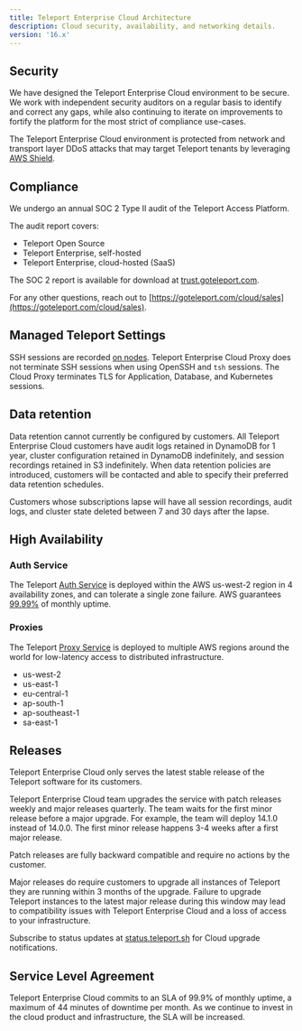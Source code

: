 ```yaml
---
title: Teleport Enterprise Cloud Architecture
description: Cloud security, availability, and networking details.
version: '16.x'
---
```


## Security

We have designed the Teleport Enterprise Cloud environment to be secure. We work with independent
security auditors on a regular basis to identify and correct any gaps, while also
continuing to iterate on improvements to fortify the platform for the most strict of
compliance use-cases.

The Teleport Enterprise Cloud environment is protected from network and transport layer DDoS attacks
that may target Teleport tenants by leveraging [AWS Shield](https://aws.amazon.com/shield/).

## Compliance

We undergo an annual SOC 2 Type II audit of the Teleport Access Platform.

The audit report covers:

- Teleport Open Source
- Teleport Enterprise, self-hosted
- Teleport Enterprise, cloud-hosted (SaaS)

The SOC 2 report is available for download at
[trust.goteleport.com](https://trust.goteleport.com).

For any other questions, reach out to [https://goteleport.com/cloud/sales](https://goteleport.com/cloud/sales).

## Managed Teleport Settings

SSH sessions are recorded [on nodes](/ver/16.x/architecture/nodes).
Teleport Enterprise Cloud Proxy does not terminate SSH sessions when using OpenSSH and `tsh` sessions.
The Cloud Proxy terminates TLS for Application, Database, and Kubernetes sessions.

## Data retention

Data retention cannot currently be configured by customers. All Teleport Enterprise Cloud
customers have audit logs retained in DynamoDB for 1 year, cluster configuration
retained in DynamoDB indefinitely, and session recordings retained in S3 indefinitely.
When data retention policies are introduced, customers will be contacted and
able to specify their preferred data retention schedules.

Customers whose subscriptions lapse will have all session recordings, audit logs, and
cluster state deleted between 7 and 30 days after the lapse.

## High Availability

### Auth Service

The Teleport [Auth Service](/ver/16.x/architecture/authentication) is deployed within the AWS us-west-2 region in 4 availability zones, and can tolerate a single zone failure. AWS guarantees [99.99%](https://aws.amazon.com/compute/sla/) of monthly uptime.

### Proxies

The Teleport [Proxy Service](/ver/16.x/architecture/proxy) is deployed to multiple AWS regions around the world for low-latency access to distributed infrastructure.

- us-west-2
- us-east-1
- eu-central-1
- ap-south-1
- ap-southeast-1
- sa-east-1

## Releases

Teleport Enterprise Cloud only serves the latest stable release of the Teleport software
for its customers.

Teleport Enterprise Cloud team upgrades the service with patch releases weekly and major
releases quarterly. The team waits for the first minor release before a major
upgrade. For example, the team will deploy 14.1.0
instead of 14.0.0. The first minor release happens 3-4
weeks after a first major release.

Patch releases are fully backward compatible and require no actions by the
customer.

Major releases do require customers to upgrade all instances of Teleport they
are running within 3 months of the upgrade. Failure to upgrade Teleport instances to the
latest major release during this window may lead to compatibility issues with
Teleport Enterprise Cloud and a loss of access to your infrastructure.

Subscribe to status updates at
[status.teleport.sh](https://status.teleport.sh/) for Cloud upgrade
notifications.

## Service Level Agreement

Teleport Enterprise Cloud commits to an SLA of 99.9% of monthly uptime,
a maximum of 44 minutes of downtime per month. As we continue to invest in the
cloud product and infrastructure, the SLA will be increased.
